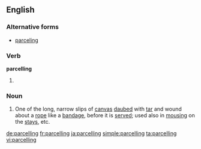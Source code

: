 ==English==

===Alternative forms===
* [[parceling]]

===Verb===
'''parcelling'''

# {{context|British|lang=en}} {{present participle of|parcel|lang=en}}

===Noun===
{{en-noun}}

# {{context|nautical|lang=en}} One of the long, narrow slips of [[canvas]] [[daub]]ed with [[tar]] and wound about a [[rope]] like a [[bandage]], before it is [[serve]]d; used also in [[mousing]] on the [[stay]]s, etc.

{{Webster 1913}}

[[de:parcelling]]
[[fr:parcelling]]
[[ja:parcelling]]
[[simple:parcelling]]
[[ta:parcelling]]
[[vi:parcelling]]